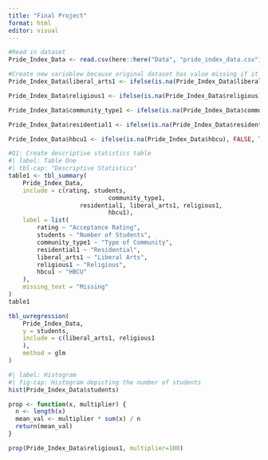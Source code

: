 ```yaml
---
title: "Final Project"
format: html
editor: visual
---
```


```r
#Read in dataset
Pride_Index_Data <- read.csv(here::here("Data", "pride_index_data.csv"))

```

```r
#Create new variablew because original dataset has value missing if it's false
Pride_Index_Data$liberal_arts1 <- ifelse(is.na(Pride_Index_Data$liberal_arts), FALSE, TRUE)

Pride_Index_Data$religious1 <- ifelse(is.na(Pride_Index_Data$religious), FALSE, TRUE)

Pride_Index_Data$community_type1 <- ifelse(is.na(Pride_Index_Data$community_type), FALSE, TRUE)

Pride_Index_Data$residential1 <- ifelse(is.na(Pride_Index_Data$residential), FALSE, TRUE)

Pride_Index_Data$hbcu1 <- ifelse(is.na(Pride_Index_Data$hbcu), FALSE, TRUE)
```


```r
#Q1: Create descriptive statistics table
#| label: Table One
#| tbl-cap: "Descriptive Statistics"
table1 <- tbl_summary(
	Pride_Index_Data,
	include = c(rating, students,
							community_type1,
					residential1, liberal_arts1, religious1,
							hbcu1),
	label = list(
		rating ~ "Acceptance Rating",
		students ~ "Number of Students",
		community_type1 ~ "Type of Community",
		residential1 ~ "Residential",
		liberal_arts1 ~ "Liberal Arts",
		religious1 ~ "Religious",
		hbcu1 ~ "HBCU"
	),
	missing_text = "Missing"
)
table1
```



```r
tbl_uvregression(
	Pride_Index_Data,
	y = students,
	include = c(liberal_arts1, religious1
	),
	method = glm
)

```

```r
#| label: Histogram
#| fig-cap: Histogram depicting the number of students 
hist(Pride_Index_Data$students)
```
```r
prop <- function(x, multiplier) {
  n <- length(x)
  mean_val <- multiplier * sum(x) / n
  return(mean_val)
}

prop(Pride_Index_Data$religious1, multiplier=100)
```

